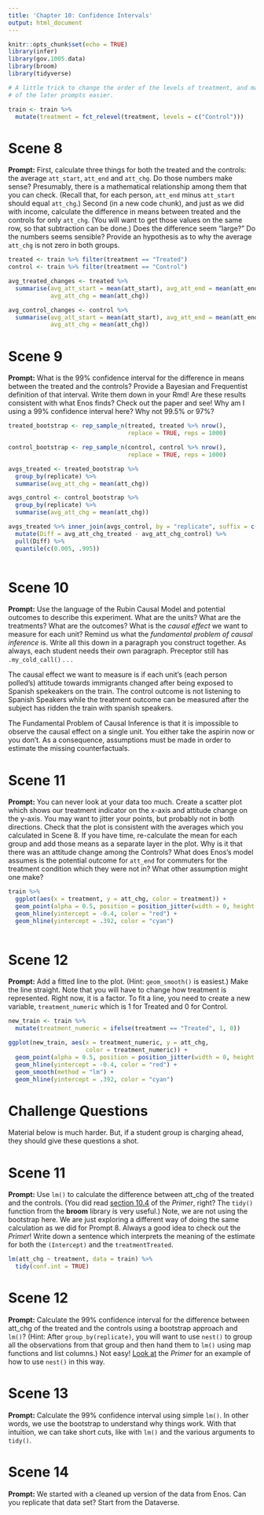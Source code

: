 ```yaml
---
title: 'Chapter 10: Confidence Intervals'
output: html_document
---
```


```r
knitr::opts_chunk$set(echo = TRUE)
library(infer)
library(gov.1005.data)
library(broom)
library(tidyverse)

# A little trick to change the order of the levels of treatment, and make some
# of the later prompts easier.

train <- train %>% 
  mutate(treatment = fct_relevel(treatment, levels = c("Control")))
```

# Scene 8

**Prompt:**  First, calculate three things for both the treated and the
controls: the average `att_start`, `att_end` and `att_chg`.  Do those numbers
make sense? Presumably, there is a mathematical relationship among them that you
can check. (Recall that, for each person, `att_end` minus `att_start` should
equal `att_chg`.) Second (in a new code chunk), and just as we did with income,
calculate the difference in means between  treated and the controls for only
`att_chg`. (You will want to get those values on the same row, so that
subtraction can be done.) Does the difference seem "large?" Do the numbers seems
sensible?  Provide an hypothesis as to why the average `att_chg` is not zero in
both groups.

```r

treated <- train %>% filter(treatment == "Treated")
control <- train %>% filter(treatment == "Control")

avg_treated_changes <- treated %>%
  summarise(avg_att_start = mean(att_start), avg_att_end = mean(att_end), 
            avg_att_chg = mean(att_chg))

avg_control_changes <- control %>%
  summarise(avg_att_start = mean(att_start), avg_att_end = mean(att_end), 
            avg_att_chg = mean(att_chg))

```


# Scene 9

**Prompt:** What is the 99% confidence interval for the difference in means
between the treated and the controls? Provide a Bayesian and Frequentist
definition of that interval. Write them down in your Rmd! Are these results
consistent with what Enos finds? Check out the paper and see! Why am I using a
99% confidence interval here? Why not 99.5% or 97%?

```r

treated_bootstrap <- rep_sample_n(treated, treated %>% nrow(), 
                                  replace = TRUE, reps = 1000)

control_bootstrap <- rep_sample_n(control, control %>% nrow(), 
                                  replace = TRUE, reps = 1000)

avgs_treated <- treated_bootstrap %>%
  group_by(replicate) %>%
  summarise(avg_att_chg = mean(att_chg))

avgs_control <- control_bootstrap %>%
  group_by(replicate) %>%
  summarise(avg_att_chg = mean(att_chg))

avgs_treated %>% inner_join(avgs_control, by = "replicate", suffix = c("_treated", "_control")) %>%
  mutate(Diff = avg_att_chg_treated - avg_att_chg_control) %>%
  pull(Diff) %>%
  quantile(c(0.005, .995))
  

```



# Scene 10

**Prompt:** Use the language of the Rubin Causal Model and potential outcomes to
describe this experiment. What are the units? What are the treatments? What are
the outcomes? What is the *causal effect* we want to measure for each unit?
Remind us what the *fundamental problem of causal inference* is. Write all this
down in a paragraph you construct together. As always, each student needs their
own paragraph. Preceptor still has `.my_cold_call()` . . .

The causal effect we want to measure is if each unit's (each person polled's) attitude towards immigrants changed after being exposed to Spanish spekeakers on the train. The control outcome is not listening to Spanish Speakers while the treatment outcome can be measured after the subject has ridden the train with spanish speakers.

The Fundamental Problem of Causal Inference is that it is impossible to observe the causal effect on a single unit. You either take the aspirin now or you don't. As a consequence, assumptions must be made in order to estimate the missing counterfactuals.

# Scene 11

**Prompt:** You can never look at your data too much. Create a scatter plot
which shows our treatment indicator on the x-axis and attitude change on the
y-axis. You may want to jitter your points, but probably not in both directions.
Check that the plot is consistent with the averages which you calculated in
Scene 8.  If you have time, re-calculate the mean for each group and add those
means as a separate layer in the plot. Why is it that there was an attitude
change among the Controls? What does Enos's model assumes is the potential
outcome for `att_end` for commuters for the treatment condition which they were
not in? What other assumption might one make?

```r

train %>%
  ggplot(aes(x = treatment, y = att_chg, color = treatment)) +
  geom_point(alpha = 0.5, position = position_jitter(width = 0, height = 0.5)) +
  geom_hline(yintercept = -0.4, color = "red") +
  geom_hline(yintercept = .392, color = "cyan") 
  

```


# Scene 12

**Prompt:** Add a fitted line to the plot. (Hint: `geom_smooth()` is easiest.)
Make the line straight. Note that you will have to change how treatment is
represented. Right now, it is a factor. To fit a line, you need to create a new
variable, `treatment_numeric` which is 1 for Treated and 0 for Control.

```r

new_train <- train %>%
  mutate(treatment_numeric = ifelse(treatment == "Treated", 1, 0))

ggplot(new_train, aes(x = treatment_numeric, y = att_chg, 
                      color = treatment_numeric)) +
  geom_point(alpha = 0.5, position = position_jitter(width = 0, height = 0.5)) +
  geom_hline(yintercept = -0.4, color = "red") +
  geom_smooth(method = "lm") +
  geom_hline(yintercept = .392, color = "cyan") 

```



# Challenge Questions

Material below is much harder. But, if a student group is charging ahead, they
should give these questions a shot.

# Scene 11 

**Prompt:** Use `lm()` to calculate the difference between att_chg of the
treated and the controls. (You did read [section
10.4](https://davidkane9.github.io/PPBDS/10-confidence-intervals.html#using-lm-and-tidy-as-a-shortcut)
of the *Primer*, right? The `tidy()` function from the **broom** library is very
useful.) Note, we are not using the bootstrap here. We are just exploring a
different way of doing the same calculation as we did for Prompt 8. Always a
good idea to check out the *Primer*! Write down a sentence which interprets the
meaning of the estimate for both the `(Intercept)` and the `treatmentTreated`.

```r

lm(att_chg ~ treatment, data = train) %>%
  tidy(conf.int = TRUE)

```


# Scene 12

**Prompt:** Calculate the 99% confidence interval for the difference between
att_chg of the treated and the controls using a bootstrap approach and `lm()`?
(Hint: After `group_by(replicate)`, you will want to use `nest()` to group all
the observations from that group and then hand them to `lm()` using map
functions and list columns.) Not easy! [Look
at](https://davidkane9.github.io/PPBDS/11-regression.html#uncertainty-in-simple-linear-regressions)
the *Primer* for an example of how to use `nest()` in this way.


# Scene 13

**Prompt:** Calculate the 99% confidence interval using simple `lm()`. In other
words, we use the bootstrap to understand why things work. With that intuition,
we can take short cuts, like with `lm()` and the various arguments to `tidy()`.

# Scene 14

**Prompt:** We started with a cleaned up version of the data from Enos. Can you
replicate that data set? Start from the Dataverse.

